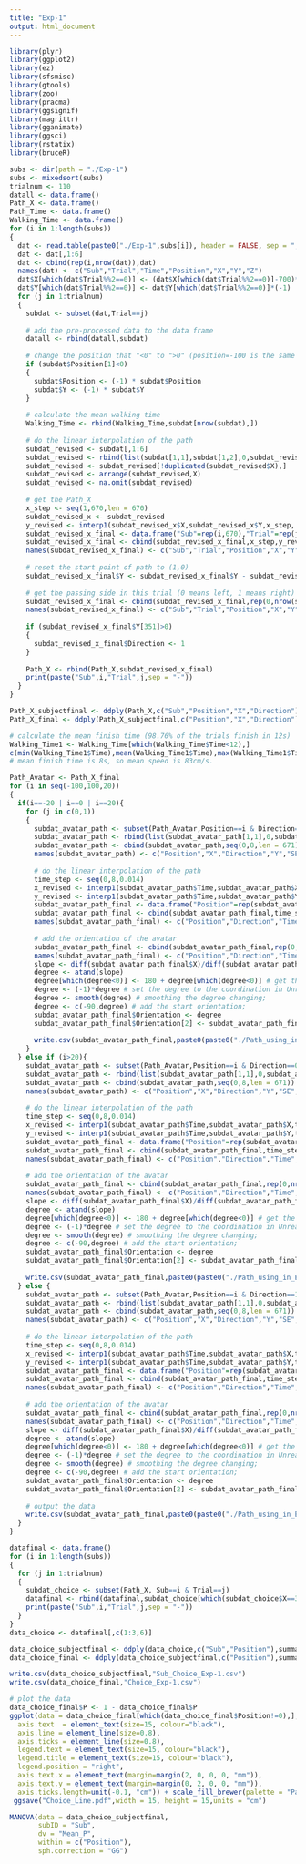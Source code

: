```yaml
---
title: "Exp-1"
output: html_document
---
```


```r
library(plyr)
library(ggplot2)
library(ez)
library(sfsmisc)
library(gtools)
library(zoo)
library(pracma)
library(ggsignif)
library(magrittr)
library(gganimate)
library(ggsci)
library(rstatix)
library(bruceR)
```

```r
subs <- dir(path = "./Exp-1")
subs <- mixedsort(subs)
trialnum <- 110
datall <- data.frame()
Path_X <- data.frame()
Path_Time <- data.frame()
Walking_Time <- data.frame()
for (i in 1:length(subs))
{
  dat <- read.table(paste0("./Exp-1",subs[i]), header = FALSE, sep = ";", na.strings = "NA", dec = ".", strip.white = TRUE)
  dat <- dat[,1:6]
  dat <- cbind(rep(i,nrow(dat)),dat)
  names(dat) <- c("Sub","Trial","Time","Position","X","Y","Z")
  dat$X[which(dat$Trial%%2==0)] <- (dat$X[which(dat$Trial%%2==0)]-700)*(-1)
  dat$Y[which(dat$Trial%%2==0)] <- dat$Y[which(dat$Trial%%2==0)]*(-1)
  for (j in 1:trialnum) 
  {
    subdat <- subset(dat,Trial==j)
    
    # add the pre-processed data to the data frame
    datall <- rbind(datall,subdat)
    
    # change the position that "<0" to ">0" (position=-100 is the same as position=100)
    if (subdat$Position[1]<0)
    {
      subdat$Position <- (-1) * subdat$Position
      subdat$Y <- (-1) * subdat$Y
    }
    
    # calculate the mean walking time
    Walking_Time <- rbind(Walking_Time,subdat[nrow(subdat),])
    
    # do the linear interpolation of the path
    subdat_revised <- subdat[,1:6]
    subdat_revised <- rbind(list(subdat[1,1],subdat[1,2],0,subdat_revised[1,4],0,0),subdat_revised)
    subdat_revised <- subdat_revised[!duplicated(subdat_revised$X),]
    subdat_revised <- arrange(subdat_revised,X)
    subdat_revised <- na.omit(subdat_revised)
    
    # get the Path_X
    x_step <- seq(1,670,len = 670)
    subdat_revised_x <- subdat_revised
    y_revised <- interp1(subdat_revised_x$X,subdat_revised_x$Y,x_step,'linear')
    subdat_revised_x_final <- data.frame("Sub"=rep(i,670),"Trial"=rep(j,670),"Position"=rep(subdat_revised_x$Position[1],670))
    subdat_revised_x_final <- cbind(subdat_revised_x_final,x_step,y_revised)
    names(subdat_revised_x_final) <- c("Sub","Trial","Position","X","Y")
    
    # reset the start point of path to (1,0)
    subdat_revised_x_final$Y <- subdat_revised_x_final$Y - subdat_revised_x_final$Y[1]
    
    # get the passing side in this trial (0 means left, 1 means right)
    subdat_revised_x_final <- cbind(subdat_revised_x_final,rep(0,nrow(subdat_revised_x_final)))
    names(subdat_revised_x_final) <- c("Sub","Trial","Position","X","Y","Direction")
    
    if (subdat_revised_x_final$Y[351]>0)
    {
      subdat_revised_x_final$Direction <- 1
    }
    
    Path_X <- rbind(Path_X,subdat_revised_x_final)
    print(paste("Sub",i,"Trial",j,sep = "-"))
  }
}

Path_X_subjectfinal <- ddply(Path_X,c("Sub","Position","X","Direction"),summarise,Mean_Y = mean(Y))
Path_X_final <- ddply(Path_X_subjectfinal,c("Position","X","Direction"),summarise,Y = mean(Mean_Y),SE = (sd(Mean_Y)/sqrt(length(subs))))

# calculate the mean finish time (98.76% of the trials finish in 12s)
Walking_Time1 <- Walking_Time[which(Walking_Time$Time<12),]
c(min(Walking_Time1$Time),mean(Walking_Time1$Time),max(Walking_Time1$Time))
# mean finish time is 8s, so mean speed is 83cm/s.

```

```r
Path_Avatar <- Path_X_final
for (i in seq(-100,100,20)) 
{
  if(i==-20 | i==0 | i==20){
    for (j in c(0,1)) 
    {
      subdat_avatar_path <- subset(Path_Avatar,Position==i & Direction==j)
      subdat_avatar_path <- rbind(list(subdat_avatar_path[1,1],0,subdat_avatar_path[1,3],0,0),subdat_avatar_path)
      subdat_avatar_path <- cbind(subdat_avatar_path,seq(0,8,len = 671))
      names(subdat_avatar_path) <- c("Position","X","Direction","Y","SE","Time")
      
      # do the linear interpolation of the path
      time_step <- seq(0,8,0.014)
      x_revised <- interp1(subdat_avatar_path$Time,subdat_avatar_path$X,time_step,'linear')
      y_revised <- interp1(subdat_avatar_path$Time,subdat_avatar_path$Y,time_step,'linear')
      subdat_avatar_path_final <- data.frame("Position"=rep(subdat_avatar_path$Position[1],length(time_step)),"Direction"=rep(subdat_avatar_path$Direction[1],length(time_step)))
      subdat_avatar_path_final <- cbind(subdat_avatar_path_final,time_step,x_revised,y_revised)
      names(subdat_avatar_path_final) <- c("Position","Direction","Time","X","Y")
      
      # add the orientation of the avatar
      subdat_avatar_path_final <- cbind(subdat_avatar_path_final,rep(0,nrow(subdat_avatar_path_final)))
      names(subdat_avatar_path_final) <- c("Position","Direction","Time","X","Y","Orientation")
      slope <- diff(subdat_avatar_path_final$X)/diff(subdat_avatar_path_final$Y)
      degree <- atand(slope)
      degree[which(degree<0)] <- 180 + degree[which(degree<0)] # get the continuous degree;
      degree <- (-1)*degree # set the degree to the coordination in Unreal Engine;
      degree <- smooth(degree) # smoothing the degree changing;
      degree <- c(-90,degree) # add the start orientation;
      subdat_avatar_path_final$Orientation <- degree
      subdat_avatar_path_final$Orientation[2] <- subdat_avatar_path_final$Orientation[3] # a little change;
      
      write.csv(subdat_avatar_path_final,paste0(paste0("./Path_using_in_Exp-2/",paste("Position",subdat_avatar_path_final[1,1],"Direction",subdat_avatar_path_final[1,2],sep = "_")),".csv"))
    }
  } else if (i>20){
    subdat_avatar_path <- subset(Path_Avatar,Position==i & Direction==0)
    subdat_avatar_path <- rbind(list(subdat_avatar_path[1,1],0,subdat_avatar_path[1,3],0,0),subdat_avatar_path)
    subdat_avatar_path <- cbind(subdat_avatar_path,seq(0,8,len = 671))
    names(subdat_avatar_path) <- c("Position","X","Direction","Y","SE","Time")
      
    # do the linear interpolation of the path
    time_step <- seq(0,8,0.014)
    x_revised <- interp1(subdat_avatar_path$Time,subdat_avatar_path$X,time_step,'linear')
    y_revised <- interp1(subdat_avatar_path$Time,subdat_avatar_path$Y,time_step,'linear')
    subdat_avatar_path_final <- data.frame("Position"=rep(subdat_avatar_path$Position[1],length(time_step)),"Direction"=rep(subdat_avatar_path$Direction[1],length(time_step)))
    subdat_avatar_path_final <- cbind(subdat_avatar_path_final,time_step,x_revised,y_revised)
    names(subdat_avatar_path_final) <- c("Position","Direction","Time","X","Y")
    
    # add the orientation of the avatar
    subdat_avatar_path_final <- cbind(subdat_avatar_path_final,rep(0,nrow(subdat_avatar_path_final)))
    names(subdat_avatar_path_final) <- c("Position","Direction","Time","X","Y","Orientation")
    slope <- diff(subdat_avatar_path_final$X)/diff(subdat_avatar_path_final$Y)
    degree <- atand(slope)
    degree[which(degree<0)] <- 180 + degree[which(degree<0)] # get the continuous degree;
    degree <- (-1)*degree # set the degree to the coordination in Unreal Engine;
    degree <- smooth(degree) # smoothing the degree changing;
    degree <- c(-90,degree) # add the start orientation;
    subdat_avatar_path_final$Orientation <- degree
    subdat_avatar_path_final$Orientation[2] <- subdat_avatar_path_final$Orientation[3] # a little change;
      
    write.csv(subdat_avatar_path_final,paste0(paste0("./Path_using_in_Exp-2/",paste("Position",subdat_avatar_path_final[1,1],"Direction",subdat_avatar_path_final[1,2],sep = "_")),".csv"))
  } else {
    subdat_avatar_path <- subset(Path_Avatar,Position==i & Direction==1)
    subdat_avatar_path <- rbind(list(subdat_avatar_path[1,1],0,subdat_avatar_path[1,3],0,0),subdat_avatar_path)
    subdat_avatar_path <- cbind(subdat_avatar_path,seq(0,8,len = 671))
    names(subdat_avatar_path) <- c("Position","X","Direction","Y","SE","Time")
      
    # do the linear interpolation of the path
    time_step <- seq(0,8,0.014)
    x_revised <- interp1(subdat_avatar_path$Time,subdat_avatar_path$X,time_step,'linear')
    y_revised <- interp1(subdat_avatar_path$Time,subdat_avatar_path$Y,time_step,'linear')
    subdat_avatar_path_final <- data.frame("Position"=rep(subdat_avatar_path$Position[1],length(time_step)),"Direction"=rep(subdat_avatar_path$Direction[1],length(time_step)))
    subdat_avatar_path_final <- cbind(subdat_avatar_path_final,time_step,x_revised,y_revised)
    names(subdat_avatar_path_final) <- c("Position","Direction","Time","X","Y")
    
    # add the orientation of the avatar
    subdat_avatar_path_final <- cbind(subdat_avatar_path_final,rep(0,nrow(subdat_avatar_path_final)))
    names(subdat_avatar_path_final) <- c("Position","Direction","Time","X","Y","Orientation")
    slope <- diff(subdat_avatar_path_final$X)/diff(subdat_avatar_path_final$Y)
    degree <- atand(slope)
    degree[which(degree<0)] <- 180 + degree[which(degree<0)] # get the continuous degree;
    degree <- (-1)*degree # set the degree to the coordination in Unreal Engine;
    degree <- smooth(degree) # smoothing the degree changing;
    degree <- c(-90,degree) # add the start orientation;
    subdat_avatar_path_final$Orientation <- degree
    subdat_avatar_path_final$Orientation[2] <- subdat_avatar_path_final$Orientation[3] # a little change;
    
    # output the data
    write.csv(subdat_avatar_path_final,paste0(paste0("./Path_using_in_Exp-2/",paste("Position",subdat_avatar_path_final[1,1],"Direction",subdat_avatar_path_final[1,2],sep = "_")),".csv"))
  }
}
```

```r
datafinal <- data.frame()
for (i in 1:length(subs)) 
{
  for (j in 1:trialnum) 
  {
    subdat_choice <- subset(Path_X, Sub==i & Trial==j)
    datafinal <- rbind(datafinal,subdat_choice[which(subdat_choice$X==351),])
    print(paste("Sub",i,"Trial",j,sep = "-"))
  }
}
data_choice <- datafinal[,c(1:3,6)]

data_choice_subjectfinal <- ddply(data_choice,c("Sub","Position"),summarise,Mean_P = mean(Direction))
data_choice_final <- ddply(data_choice_subjectfinal,c("Position"),summarise,P = mean(Mean_P),SE = (sd(Mean_P)/sqrt(length(subs))))

write.csv(data_choice_subjectfinal,"Sub_Choice_Exp-1.csv")
write.csv(data_choice_final,"Choice_Exp-1.csv")

# plot the data
data_choice_final$P <- 1 - data_choice_final$P
ggplot(data = data_choice_final[which(data_choice_final$Position!=0),],aes(x=Position,y=P)) + geom_point(size=2) + geom_line(aes(color="Red"),size=1) + geom_errorbar(aes(ymin=P-SE,ymax=P+SE), width=3,size=1) + ylab("Probability of walking from right") + xlab("The barrier position") + coord_cartesian(ylim=c(0,1)) + scale_x_continuous(breaks=seq(-100,100,20),expand=c(0.1,0.1)) + scale_y_continuous(breaks=seq(0,1,0.2),expand=c(0,0)) + theme_classic() + theme(axis.title = element_text(size=15, colour="black"),
  axis.text  = element_text(size=15, colour="black"),
  axis.line = element_line(size=0.8),
  axis.ticks = element_line(size=0.8),
  legend.text = element_text(size=15, colour="black"),
  legend.title = element_text(size=15, colour="black"),
  legend.position = "right",
  axis.text.x = element_text(margin=margin(2, 0, 0, 0, "mm")),
  axis.text.y = element_text(margin=margin(0, 2, 0, 0, "mm")),
  axis.ticks.length=unit(-0.1, "cm")) + scale_fill_brewer(palette = "Pastel1")
 ggsave("Choice_Line.pdf",width = 15, height = 15,units = "cm")
```

```r
MANOVA(data = data_choice_subjectfinal,
       subID = "Sub",
       dv = "Mean_P",
       within = c("Position"),
       sph.correction = "GG")
```
